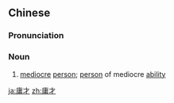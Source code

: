 ==Chinese==
{{zh-forms}}

===Pronunciation===
{{zh-pron
|m=yōngcái
|c=jung4 coi4
|mn=qz,xm,zz:iông-châi
|cat=n
}}

===Noun===
{{zh-noun}}

# [[mediocre]] [[person]]; [[person]] of mediocre [[ability]]

[[ja:庸才]]
[[zh:庸才]]